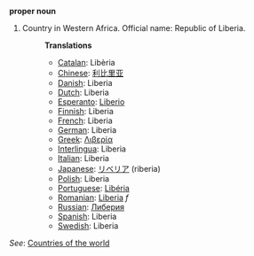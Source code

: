 '''proper noun'''

# Country in Western Africa. Official name: Republic of Liberia.
#:'''Translations'''
#:*[[Catalan]]: Libèria
#:*[[Chinese]]: [[利比里亚]]
#:*[[Danish]]: Liberia
#:*[[Dutch]]: Liberia
#:*[[Esperanto]]: [[Liberio]]
#:*[[Finnish]]: Liberia
#:*[[French]]: Liberia
#:*[[German]]: Liberia
#:*[[Greek]]: [[Λιβερία]]
#:*[[Interlingua]]: Liberia
#:*[[Italian]]: Liberia
#:*[[Japanese]]: [[リベリア]] (riberia)
#:*[[Polish]]: Liberia
#:*[[Portuguese]]: [[Libéria]]
#:*[[Romanian]]: [[Liberia]] ''f''
#:*[[Russian]]: [[Либерия]]
#:*[[Spanish]]: Liberia
#:*[[Swedish]]: Liberia

''See'': [[Countries of the world]]